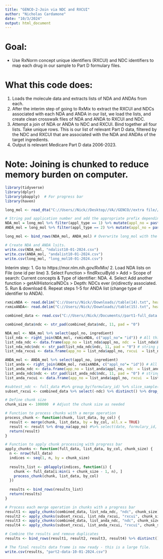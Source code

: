 ---
title: "GENCO-2-Join via NDC and RXCUI"
author: "Nicholas Cardamone"
date: "10/3/2024"
output: html_document
---

# Goal:
* Use RxNorm concept unique identifiers (RXCUI) and NDC identifiers to map each drug in our sample to Part D formulary files.

# What this code does:
1. Loads the molecule data and extracts lists of NDA and ANDAs from each.
2. After the interim step of going to RxMix to extract the RXCUI and NDCs associated with each NDA and ANDA in our list, we load the lists, and create clean crosswalk files of NDA and ANDA to RXCUI and NDC.
3. Attempt a join of NDA or ANDA to NDC and RXCUI. Bind together all four lists. Take unique rows. This is our list of relevant Part D data, filtered by the NDC and RXCUI that are associated with the NDA and ANDAs of the target ingredients.
4. Output is relevant Medicare Part D data 2006-2023.

# Note: Joining is chunked to reduce memory burden on computer. 


```{r, Load necessary packages}
library(tidyverse)
library(dplyr)
library(pbapply)  # For progress bar
library(haven)
```

```{r, Load Molecule Data n=698}
long_mol <- read_dta("C://Users//Nick//Desktop//VA//GENCO//extra file//molecules_10.1.24_long.dta") # Downloaded from Drugs@FDA. Contact Ravi Gupta for data. 

# String pad application number and add the appropriate prefix depending if it is a branded drug (NDA) or generic drug (ANDA).
NDA_mol = long_mol %>% filter(appl_type == 1) %>% mutate(appl_no = paste0("NDA", str_pad(appl_no, 6, pad = "0")))
ANDA_mol = long_mol %>% filter(appl_type == 2) %>% mutate(appl_no = paste0("ANDA", str_pad(appl_no, 6, pad = "0")))

long_mol <- bind_rows(NDA_mol, ANDA_mol) # Overwrite long_mol with the new appl_no variable because it matches format of appl_no we'll see later.

# Create NDA and ANDA lsits.
write.csv(NDA_mol, "ndalist10-01-2024.csv")
write.csv(ANDA_mol, "andalist10-01-2024.csv")
write.csv(long_mol, "long_mol10-01-2024.csv")

```

Interim step:
1. Go to https://mor.nlm.nih.gov/RxMix/
2. Load NDA lists on File (one id per line)
3. Select Function > findRxcuiById > Add > Scope of search: Current concepts & Type of identifier: NDA.
4. Select Add another function > getAllHistoricalNDCs > Depth: NDCs ever (in)directly associated.
5. Run & download
6. Repeat steps 1-5 for ANDA list (change type of identifier to ANDA).


```{r, Load lists of RXCUI and NDCs associated with NDA, ANDA}
rxmixNDA <- read.delim("C://Users//Nick//Downloads//table(14).txt", header = T, sep = "\t", dec = ".")
rxmixANDA<- read.delim("C://Users//Nick//Downloads//table(15).txt", header = T, sep = "\t", dec = ".")
```

```{r, Read in full Medicare Part D dataset}
combined_data <- read.csv("C://Users//Nick//Documents//part1-full_data.csv")
```

```{r, String Pad NDCs}
combined_data$ndc <- str_pad(combined_data$ndc, 11, pad = "0")
```

```{r,  Create lists of RXCUI associated with NDA}
NDA_mol <- NDA_mol %>% select(appl_no, ingredient)
list_nda <- right_join(NDA_mol, rxmixNDA, c("appl_no"= "id")) # All this does is make sure list of ANDAs is in the list of NDAs we have at the beginning.
list_nda_ndc <- data.frame(app_no = list_nda$appl_no, ndc  = list_nda$F2_ndc) # pull out NDCs only
list_nda_ndc$ndc <- str_pad(list_nda_ndc$ndc, 11, pad = "0") # string pad ndcs
list_nda_rxcui <- data.frame(app_no = list_nda$appl_no, rxcui  = list_nda$F2_rxcui) %>% distinct() # pull out list of RXCUIs only

ANDA_mol <- ANDA_mol %>% select(appl_no, ingredient)
list_anda <- right_join(ANDA_mol, rxmixANDA, c("appl_no"= "id")) # All this does is make sure list of ANDAs is in the list of ANDAs we have at the beginning.
list_anda_ndc <- data.frame(app_no = list_anda$appl_no, ndc  = list_anda$F2_ndc) # pull out NDCs only
list_anda_ndc$ndc <- str_pad(list_anda_ndc$ndc, 11, pad = "0") # string pad ndcs
list_anda_rxcui <- data.frame(app_no = list_anda$appl_no, rxcui  = list_anda$F2_rxcui) %>% distinct() # pull out list of RXCUIs only

```

```{r, Extract distinct list of NDA or ANDA to RXCUI pairings from full data}
#subtest_ndc <- full_data #%>% group_by(formulary_id) %>% slice_sample(n=10)
subset_rxcui <- combined_data %>% select(-ndc) %>% distinct() %>% drop_na(rxcui)
```

```{r, Join NDA and ANDA to Part D data via NDC and RXCUI}
# Define chunk size
chunk_size <- 100000  # Adjust the chunk size as needed

# Function to process chunks with a merge operation
process_chunk <- function(chunk, list_data, by_col) {
  result <- merge(chunk, list_data, by = by_col, all.x = TRUE)
  result <- result %>% drop_na(app_no) #%>% select(date, formulary_id, app_no)
  return(result)
}

# Function to apply chunk processing with progress bar
apply_chunks <- function(full_data, list_data, by_col, chunk_size) {
  n <- nrow(full_data)
  indices <- seq(1, n, by = chunk_size)
  
  results_list <- pblapply(indices, function(i) {
    chunk <- full_data[i:min(i + chunk_size - 1, n), ]
    process_chunk(chunk, list_data, by_col)
  })
  
  results <- bind_rows(results_list)
  return(results)
}

# Process each merge operation in chunks with a progress bar
result1 <- apply_chunks(combined_data, list_nda_ndc, "ndc", chunk_size)
result2 <- apply_chunks(subset_rxcui, list_nda_rxcui, "rxcui", chunk_size)
result3 <- apply_chunks(combined_data, list_anda_ndc, "ndc", chunk_size)
result4 <- apply_chunks(subset_rxcui, list_anda_rxcui, "rxcui", chunk_size)

# Combine the results and remove duplicates
results <- bind_rows(result1, result2, result3, result4) %>% distinct()
```


```{r, Write results to csv}
# The final results data frame is now ready - this is a large file.
write.csv(results, "part2-data-10-01-2024.csv")

```




